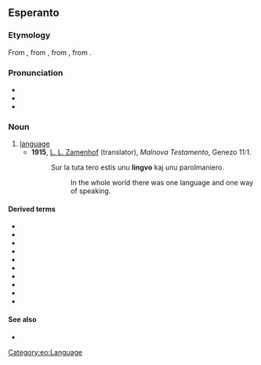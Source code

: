 ==Esperanto==

===Etymology===
From {{etyl|la|eo}} {{m|la|lingua}}, from {{etyl|itc-ola|eo}} {{m|itc-ola|dingua}}, from {{etyl|itc-pro|eo}} {{m|itc-pro|*denɣwā}}, from {{etyl|ine-pro|eo}} {{m|ine-pro|*dn̥ǵʰwéh₂s}}.

===Pronunciation===
* {{IPA|/ˈlinɡvo, ˈliŋɡvo/|lang=eo}}
* {{audio|Eo-lingvo.ogg|Audio|lang=eo}}
* {{hyphenation|lin|gvo|lang=eo}}

===Noun===
{{eo-head}}

# [[language]]
#* '''1915''', [[w:L. L. Zamenhof|L. L. Zamenhof]] (translator), ''Malnova Testamento'', Genezo 11:1.
#*: Sur la tuta tero estis unu '''lingvo''' kaj unu parolmaniero.
#*:: In the whole world there was one language and one way of speaking.

====Derived terms====
* {{l|eo|faklingvo}}
* {{l|eo|lingvoscienco}}
* {{l|eo|lingvistiko}}
* {{l|eo|lingviko}}
* {{l|eo|lingvisto}}
* {{l|eo|planlingvo}}
* {{l|eo|programlingvo}}
* {{l|eo|lingvaro}}
* {{l|eo|lingvaĵo}}
* {{l|eo|gestolingvo}}

====See also====
* {{l|eo|lango|gloss=tongue}}

{{eo BRO|3}}

[[Category:eo:Language]]